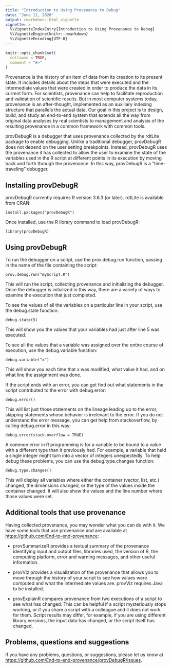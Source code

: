 ```yaml
---
title: "Introduction to Using Provenance to Debug"
date: "June 11, 2020"
output: rmarkdown::html_vignette
vignette: >
  %\VignetteIndexEntry{Introduction to Using Provenance to Debug}
  %\VignetteEngine{knitr::rmarkdown}
  %\VignetteEncoding{UTF-8}
---
```


```r
knitr::opts_chunk$set(
  collapse = TRUE,
  comment = "#>"
)
```

Provenance is the history of an item of data from its creation to its present state. It includes details about the steps that were executed and the intermediate values that were created in order to produce the data in its current form. For scientists, provenance can help to facilitate reproduction and validation of scientific results. But in most computer systems today, provenance is an after-thought, implemented as an auxiliary indexing structure that parallels the actual data. Our goal in this project is to design, build, and study an end-to-end system that extends all the way from original data analyses by real scientists to management and analysis of the resulting provenance in a common framework with common tools.

provDebugR is a debugger that uses provenance collected by the rdtLite package to enable debugging.
Unlike a traditional debugger, provDebugR does not depend on the user setting breakpoints.  Instead,
provDebugR uses the provenance it has collected to allow the user to examine the state of the variables
used in the R script at different points in its execution by moving back and forth through the provenance.
In this way, provDebugR is a "time-traveling" debugger.


Installing provDebugR
--------------

provDebugR currently requires R version 3.6.3 (or later).  rdtLite is available from CRAN:
```
install.packages("provDebugR")
```

Once installed, use the R library command to load provDebugR:
```
library(provDebugR)
```

Using provDebugR
--------------
To run the debugger on a script, use the prov.debug.run function, passing in the name of the file
containing the script:
```
prov.debug.run("myScript.R")
```
This will run the script, collecting provenance and initializing the debugger.
Once the debugger is initialized in this way, there are a variety of ways to 
examine the execution that just completed.

To see the values of all the variables on a particular line in your script,
use the debug.state function:
```
debug.state(5)
```
This will show you the values that your variables had just after line 5
was executed.

To see all the values that a variable was assigned over the entire course of
execution, use the debug.variable function:
```
debug.variable("x")
```
This will show you each time that x was modified, what value it had, and on
what line the assignment was done.

If the script ends with an error, you can get find out what statements
in the script contributed to the error with debug.error:
```
debug.error()
```
This will list just those statements on the lineage leading up to the 
error, skipping statements whose behavior is irrelevant to the error.
If you do not understand the error message, you can get help from 
stackoverflow, by calling debug.error in this way:
```
debug.error(stack.overflow = TRUE)
```

A common error in R programming is for a variable to be bound to a 
value with a different type than it previously had.  For example,
a variable that held a single integer might turn into a vector of 
integers unexpectedly.  To help debug these problems, you can use the
debug.type.changes function:
```
debug.type.changes()
```
This will display all variables where either the container (vector, list, etc.)
changed, the dimensions changed, or the type of the values inside the
container changed.  It will also show the values and the line number
where those values were set. 



Additional tools that use provenance
--------------
Having collected provenance, you may wonder what you can do with it.  We have some tools that use provenance and are available at <https://github.com/End-to-end-provenance>:

* provSummarizeR provides a textual summary of the provenance identifying input and output files, libraries used, the version of R, the computing platform, error and warning messages, and other useful information.

* provViz provides a visualization of the provenance that allows you to move through the history of your script to see how values were computed and what the intermediate values are.  provViz requires Java to be installed.

* provExplainR compares provenance from two executions of a script to see what has changed.  This can be helpful if a script mysteriously stops working, or if you share a script with a colleague and it does not work for them.  Script results may differ, for example, if you are using different library versions, the input data has changed, or the script itself has changed.

Problems, questions and suggestions
---------------

If you have any problems, questions, or suggestions, please let us know at <https://github.com/End-to-end-provenance/provDebugR/issues>.
